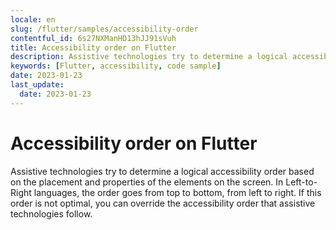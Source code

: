 ```yaml
---
locale: en
slug: /flutter/samples/accessibility-order
contentful_id: 6s27NXManHD13hJJ91sVuh
title: Accessibility order on Flutter
description: Assistive technologies try to determine a logical accessibility order based on the placement and properties of the elements on the screen.
keywords: [Flutter, accessibility, code sample]
date: 2023-01-23
last_update:
  date: 2023-01-23
---
```


# Accessibility order on Flutter

Assistive technologies try to determine a logical accessibility order based on the placement and properties of the elements on the screen. In Left-to-Right languages, the order goes from top to bottom, from left to right. If this order is not optimal, you can override the accessibility order that assistive technologies follow.

<CodeSample id="accessibility-order" platform="flutter" locale="en"/>

